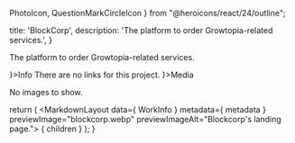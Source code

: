  PhotoIcon,
  QuestionMarkCircleIcon
} from "@heroicons/react/24/outline";

  title: 'BlockCorp',
  description: 'The platform to order Growtopia-related services.',
}


The platform to order Growtopia-related services.

<MSAnimatedSection className="grid cols-1 @large:cols-3 gap-md mt-4xl">
  <MSAnimatedSection>
    <MSTitleBar clsssName="jc-center" icon={<QuestionMarkCircleIcon />}>Info</MSTitleBar>
    <Info data={ WorkInfo }>
      There are no links for this project.
    </Info>
  </MSAnimatedSection>
  <MSAnimatedSection delay={0.3} className="start-1 end-1 @large:start-2 @large:end-4">
    <MSTitleBar clsssName="jc-center" icon={<PhotoIcon />}>Media</MSTitleBar>
    <div className="w-full grid cols-1 gap-md mt-md">
      <div className="w-full h-full grid pi-center">
        <p className="subtitle">No images to show.</p>
      </div>
    </div>
  </MSAnimatedSection>
</MSAnimatedSection>

  return (
    <MarkdownLayout data={ WorkInfo } metadata={ metadata } previewImage="blockcorp.webp" previewImageAlt="Blockcorp's landing page.">
      { children }
    </MarkdownLayout>
  );
}